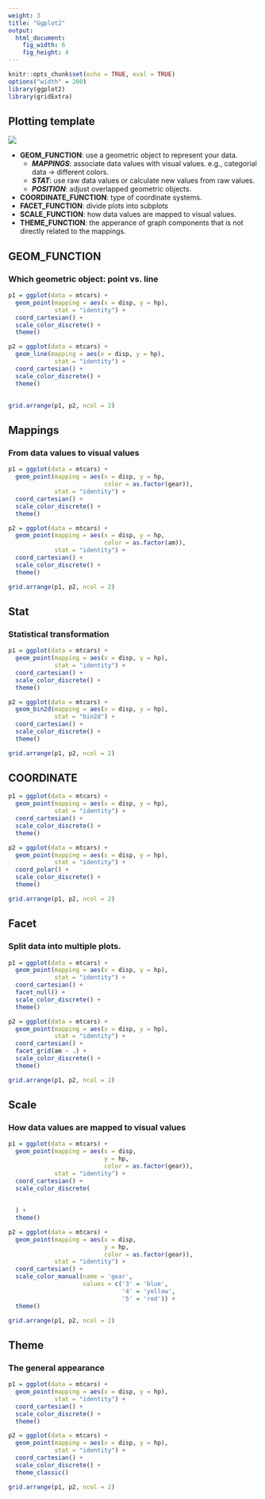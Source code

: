 ```yaml
---
weight: 3
title: "Ggplot2"
output: 
  html_document:
    fig_width: 6
    fig_height: 4
---
```


<style>
pre code, pre, code {
  white-space: pre !important;
  overflow-x: scroll !important;
  word-break: keep-all !important;
  word-wrap: initial !important;
}

.left {
  text-align: left;
  float: left;
  width:50%;
  z-index:-10;
  border: 5px solid #fff;
}
</style>

```r
knitr::opts_chunk$set(echo = TRUE, eval = TRUE)
options("width" = 200)
library(ggplot2)
library(gridExtra)
```

## Plotting template

![](images/ggplot2-template.png)

* **GEOM_FUNCTION**: use a geometric object to represent your data.
    + ***MAPPINGS***: associate data values with visual values. e.g., categorial data -> different colors.
    + ***STAT***: use raw data values or calculate new values from raw values.
    + ***POSITION***: adjust overlapped geometric objects.
* **COORDINATE_FUNCTION**: type of coordinate systems.
* **FACET_FUNCTION**: divide plots into subplots
* **SCALE_FUNCTION**: how data values are mapped to visual values.
* **THEME_FUNCTION**: the apperance of graph components that is not directly related to the mappings.

## GEOM_FUNCTION

### Which geometric object: point vs. line

```r
p1 = ggplot(data = mtcars) + 
  geom_point(mapping = aes(x = disp, y = hp), 
             stat = "identity") +
  coord_cartesian() + 
  scale_color_discrete() +
  theme()
```


```r
p2 = ggplot(data = mtcars) + 
  geom_line(mapping = aes(x = disp, y = hp), 
             stat = "identity") +
  coord_cartesian() + 
  scale_color_discrete() +
  theme()
```

##

```r
grid.arrange(p1, p2, ncol = 2)
```


## Mappings

### From data values to visual values


```r
p1 = ggplot(data = mtcars) + 
  geom_point(mapping = aes(x = disp, y = hp,
                           color = as.factor(gear)),
             stat = "identity") +
  coord_cartesian() + 
  scale_color_discrete() +
  theme()
```


```r
p2 = ggplot(data = mtcars) + 
  geom_point(mapping = aes(x = disp, y = hp,
                           color = as.factor(am)), 
             stat = "identity") +
  coord_cartesian() + 
  scale_color_discrete() +
  theme()
```

```r
grid.arrange(p1, p2, ncol = 2)
```


## Stat

### Statistical transformation

```r
p1 = ggplot(data = mtcars) + 
  geom_point(mapping = aes(x = disp, y = hp),
             stat = "identity") +
  coord_cartesian() + 
  scale_color_discrete() +
  theme()
```


```r
p2 = ggplot(data = mtcars) + 
  geom_bin2d(mapping = aes(x = disp, y = hp), 
             stat = "bin2d") +
  coord_cartesian() + 
  scale_color_discrete() +
  theme()
```

```r
grid.arrange(p1, p2, ncol = 2)
```


## COORDINATE 

```r
p1 = ggplot(data = mtcars) + 
  geom_point(mapping = aes(x = disp, y = hp),
             stat = "identity") +
  coord_cartesian() + 
  scale_color_discrete() +
  theme()
```


```r
p2 = ggplot(data = mtcars) + 
  geom_point(mapping = aes(x = disp, y = hp), 
             stat = "identity") +
  coord_polar() + 
  scale_color_discrete() +
  theme()
```

```r
grid.arrange(p1, p2, ncol = 2)
```


## Facet

### Split data into multiple plots.

```r
p1 = ggplot(data = mtcars) + 
  geom_point(mapping = aes(x = disp, y = hp),
             stat = "identity") +
  coord_cartesian() + 
  facet_null() +
  scale_color_discrete() +
  theme()
```


```r
p2 = ggplot(data = mtcars) + 
  geom_point(mapping = aes(x = disp, y = hp), 
             stat = "identity") +
  coord_cartesian() + 
  facet_grid(am ~ .) +
  scale_color_discrete() +
  theme()
```

```r
grid.arrange(p1, p2, ncol = 2)
```

## Scale

### How data values are mapped to visual values

```r
p1 = ggplot(data = mtcars) + 
  geom_point(mapping = aes(x = disp, 
                           y = hp,
                           color = as.factor(gear)),
             stat = "identity") +
  coord_cartesian() + 
  scale_color_discrete(
    
    
  ) +
  theme()
```


```r
p2 = ggplot(data = mtcars) + 
  geom_point(mapping = aes(x = disp, 
                           y = hp, 
                           color = as.factor(gear)), 
             stat = "identity") +
  coord_cartesian() + 
  scale_color_manual(name = 'gear',
                     values = c('3' = 'blue',
                                '4' = 'yellow',
                                '5' = 'red')) +
  theme()
```

```r
grid.arrange(p1, p2, ncol = 2)
```


## Theme

### The general appearance

```r
p1 = ggplot(data = mtcars) + 
  geom_point(mapping = aes(x = disp, y = hp),
             stat = "identity") +
  coord_cartesian() + 
  scale_color_discrete() +
  theme()
```


```r
p2 = ggplot(data = mtcars) + 
  geom_point(mapping = aes(x = disp, y = hp), 
             stat = "identity") +
  coord_cartesian() + 
  scale_color_discrete() +
  theme_classic()
```

```r
grid.arrange(p1, p2, ncol = 2)
```
